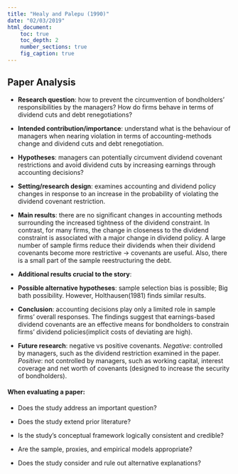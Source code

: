 ---
title: "Healy and Palepu (1990)"
date: "02/03/2019"
html_document:
    toc: true
    toc_depth: 2
    number_sections: true
    fig_caption: true
---
## Paper Analysis 

-   **Research question**: how to prevent the circumvention of bondholders' responsibilities by the managers? How do firms behave in terms of dividend cuts and debt renegotiations?

-   **Intended contribution/importance**: understand what is the behaviour of managers when nearing violation in terms of accounting-methods change and dividend cuts and debt renegotiation.

-   **Hypotheses**: managers can potentially circumvent dividend covenant restrictions and avoid dividend cuts by increasing earnings through accounting decisions?

-   **Setting/research design**: examines accounting and dividend policy changes in response to an increase in the probability of violating the dividend covenant restriction.

-   **Main results**: there are no significant changes in accounting methods surrounding the increased tightness of the dividend constraint. In contrast, for many firms, the change in closeness to the dividend constraint is associated with a major change in dividend policy. A large number of sample firms reduce their dividends when their dividend covenants become more restrictive -> covenants are useful. Also, there is a small part of the sample reestructuring the debt. 

-   **Additional results crucial to the story**:

- **Possible alternative hypotheses**: sample selection bias is possible; Big bath possibility. However, Holthausen(1981) finds similar results.

-   **Conclusion**: accounting decisions play only a limited role in sample firms' overall responses. The findings suggest that earnings-based dividend covenants are an effective means for bondholders to constrain firms' dividend policies(implicit costs of deviating are high).

- **Future research**: negative vs positive covenants. *Negative*: controlled by managers, such as the dividend restriction examined in the paper.  *Positive*: not controlled by managers, such as working capital, interest coverage and net worth of covenants (designed to increase the security of bondholders). 

#### When evaluating a paper:

- Does the study address an important question?

- Does the study extend prior literature?

- Is the study's conceptual framework logically consistent and credible?

- Are the sample, proxies, and empirical models appropriate?

- Does the study consider and rule out alternative explanations?